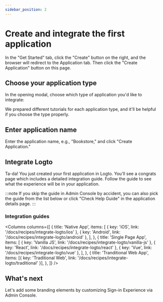 ```yaml
---
sidebar_position: 2
---
```




# Create and integrate the first application

In the "Get Started" tab, click the "Create" button on the right, and the browser will redirect to the Application tab. Then click the "Create Application" button on this page.

## Choose your application type

In the opening modal, choose which type of application you'd like to integrate:

<ApplicationTypesIntro />

We prepared different tutorials for each application type, and it'll be helpful if you choose the type properly.

## Enter application name

Enter the application name, e.g., "Bookstore," and click "Create Application."

## Integrate Logto

Ta-da! You just created your first application in Logto. You'll see a congrats page which includes a detailed integration guide. Follow the guide to see what the experience will be in your application.

:::note
If you skip the guide in Admin Console by accident, you can also pick the guide from the list below or click "Check Help Guide" in the application details page.
:::

### Integration guides

<Columns
  columns={[
    {
      title: 'Native App',
      items: [
        { key: 'iOS', link: '/docs/recipes/integrate-logto/ios' },
        { key: 'Android', link: '/docs/recipes/integrate-logto/android' },
      ],
    },
    {
      title: 'Single Page App',
      items: [
        { key: 'Vanilla JS', link: '/docs/recipes/integrate-logto/vanilla-js' },
        { key: 'React', link: '/docs/recipes/integrate-logto/react' },
        { key: 'Vue', link: '/docs/recipes/integrate-logto/vue' },
      ],
    },
    {
      title: 'Tranditional Web App',
      items: [{ key: 'Traditional Web', link: '/docs/recipes/integrate-logto/traditional' }],
    },
  ]}
/>

## What's next

Let's add some branding elements by customizing Sign-in Experience via Admin Console.
